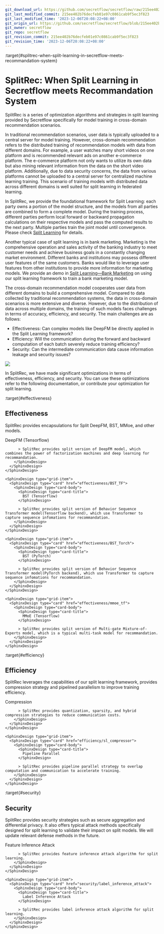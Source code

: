 ```yaml
---
git_download_url: https://github.com/secretflow/secretflow/raw/215ee402b76decfeb01e97c0861cab9f5ec3f823/docs/user_guide/federated_learning/vertical_federated_learning/SplitRec/index.rst
git_last_modified_commit: 215ee402b76decfeb01e97c0861cab9f5ec3f823
git_last_modified_time: '2023-12-06T20:08:22+08:00'
git_origin_url: https://github.com/secretflow/secretflow/blob/215ee402b76decfeb01e97c0861cab9f5ec3f823/docs/user_guide/federated_learning/vertical_federated_learning/SplitRec/index.rst
git_owner: secretflow
git_repo: secretflow
git_revision_commit: 215ee402b76decfeb01e97c0861cab9f5ec3f823
git_revision_time: '2023-12-06T20:08:22+08:00'
---
```


:target{#splitrec-when-split-learning-in-secretflow-meets-recommandation-system}

# SplitRec: When Split Learning in Secretflow meets Recommandation System

SplitRec is a series of optimization algorithms and strategies in split learning provided by Secretflow specifically for model training in cross-domain recommendation scenarios.

In traditional recommendation scenarios, user data is typically uploaded to a central server for model training. However, cross-domain recommendation refers to the distributed training of recommendation models with data from different domains. For example, a user watches many short videos on one platform and is recommended relevant ads on another e-commerce platform. The e-commerce platform not only wants to utilize its own data but also mining relevant information from the data on the short video platform. Additionally, due to data security concerns, the data from various platforms cannot be uploaded to a central server for centralized machine learning training. This scenario of training models with distributed data across different domains is well suited for split learning in federated learning.

In SplitRec, we provide the foundational framework for Split Learning: each party owns a portion of the model structure, and the models from all parties are combined to form a complete model. During the training process, different parties perform local forward or backward propagation calculations on their respective models and pass the computed results to the next party. Multiple parties train the joint model until convergence. Please check [Split Learning](../split_learning.mdx) for details.

Another typical case of split learning is in bank marketing. Marketing is the comprehensive operation and sales activity of the banking industry to meet customer needs and achieve business goals in a constantly changing market environment. Different banks and institutions may possess different user features of the same customers. Banks would like to leverage user features from other institutions to provide more information for marketing models. We provide an demo in [Split Learning—Bank Marketing](../../../../tutorial/Split_Learning_for_bank_marketing.mdx) on using our split learning framework to train a bank marketing model.

The cross-domain recommendation model cooperates user data from different domains to build a comprehensive model. Compared to data collected by traditional recommendation systems, the data in cross-domain scenarios is more extensive and diverse. However, due to the distribution of data across multiple domains, the training of such models faces challenges in terms of accuracy, efficiency, and security. The main challenges are as follows:

- Effectiveness: Can complex models like DeepFM be directly applied in the Split Learning framework?
- Efficiency: Will the communication during the forward and backward computation of each batch severely reduce training efficiency?
- Security: Can the intermediate communication data cause information leakage and security issues?

![](../../../../_assets/split_learning_eng.png)

In SplitRec, we have made significant optimizations in terms of effectiveness, efficiency, and security. You can use these optimizations refer to the following documentation, or contribute your optimization for split learning.

:target{#effectiveness}

## Effectiveness

SplitRec provides encapsulations for Split DeepFM, BST, MMoe, and other models.

<SphinxDesign type="grid-container">
  <SphinxDesign type="grid-row">
    <SphinxDesign type="grid-item">
      <SphinxDesign type="card" href="effectiveness/sl_rec_deepfm">
        <SphinxDesign type="card-body">
          <SphinxDesign type="card-title">
            DeepFM (Tensorflow)
          </SphinxDesign>

          > SplitRec provides split version of DeepFM model, which combines the power of factorization machines and deep learning for recommandation.
        </SphinxDesign>
      </SphinxDesign>
    </SphinxDesign>

    <SphinxDesign type="grid-item">
      <SphinxDesign type="card" href="effectiveness/BST_TF">
        <SphinxDesign type="card-body">
          <SphinxDesign type="card-title">
            BST (Tensorflow)
          </SphinxDesign>

          > SplitRec provides split version of Behavior Sequence Transformer model(Tensorflow backend), which use Transformer to capture sequence infomations for recommandation.
        </SphinxDesign>
      </SphinxDesign>
    </SphinxDesign>

    <SphinxDesign type="grid-item">
      <SphinxDesign type="card" href="effectiveness/BST_Torch">
        <SphinxDesign type="card-body">
          <SphinxDesign type="card-title">
            BST (PyTorch)
          </SphinxDesign>

          > SplitRec provides split version of Behavior Sequence Transformer model(PyTorch backend), which use Transformer to capture sequence infomations for recommandation.
        </SphinxDesign>
      </SphinxDesign>
    </SphinxDesign>

    <SphinxDesign type="grid-item">
      <SphinxDesign type="card" href="effectiveness/mmoe_tf">
        <SphinxDesign type="card-body">
          <SphinxDesign type="card-title">
            MMoE (Tensorflow)
          </SphinxDesign>

          > SplitRec provides split version of Multi-gate Mixture-of-Experts model, which is a typical multi-task model for recommandation.
        </SphinxDesign>
      </SphinxDesign>
    </SphinxDesign>
  </SphinxDesign>
</SphinxDesign>

:target{#efficiency}

## Efficiency

SplitRec leverages the capabilities of our split learning framework, provides compression strategy and pipelined parallelism to improve training efficiency.

<SphinxDesign type="grid-container">
  <SphinxDesign type="grid-row">
    <SphinxDesign type="grid-item">
      <SphinxDesign type="card" href="efficiency/sl_compressor">
        <SphinxDesign type="card-body">
          <SphinxDesign type="card-title">
            Compression
          </SphinxDesign>

          > SplitRec provides quantization, sparsity, and hybrid compression strategies to reduce communication costs.
        </SphinxDesign>
      </SphinxDesign>
    </SphinxDesign>

    <SphinxDesign type="grid-item">
      <SphinxDesign type="card" href="efficiency/sl_compressor">
        <SphinxDesign type="card-body">
          <SphinxDesign type="card-title">
            Pipeline Parallel
          </SphinxDesign>

          > SplitRec provides pipeline parallel strategy to overlap computation and communication to accelerate training.
        </SphinxDesign>
      </SphinxDesign>
    </SphinxDesign>
  </SphinxDesign>
</SphinxDesign>

:target{#security}

## Security

SplitRec provides security strategies such as secure aggregation and differential privacy. It also offers typical attack methods specifically designed for split learning to validate their impact on split models. We will update relevant defense methods in the future.

<SphinxDesign type="grid-container">
  <SphinxDesign type="grid-row">
    <SphinxDesign type="grid-item">
      <SphinxDesign type="card" href="security/feature_inference_attack">
        <SphinxDesign type="card-body">
          <SphinxDesign type="card-title">
            Feature Inference Attack
          </SphinxDesign>

          > SplitRec provides feature inference attack algorithm for split learning.
        </SphinxDesign>
      </SphinxDesign>
    </SphinxDesign>

    <SphinxDesign type="grid-item">
      <SphinxDesign type="card" href="security/label_inference_attack">
        <SphinxDesign type="card-body">
          <SphinxDesign type="card-title">
            Label Inference Attack
          </SphinxDesign>

          > SplitRec provides label inference attack algorithm for split learning.
        </SphinxDesign>
      </SphinxDesign>
    </SphinxDesign>
  </SphinxDesign>
</SphinxDesign>

<TableOfContents />
